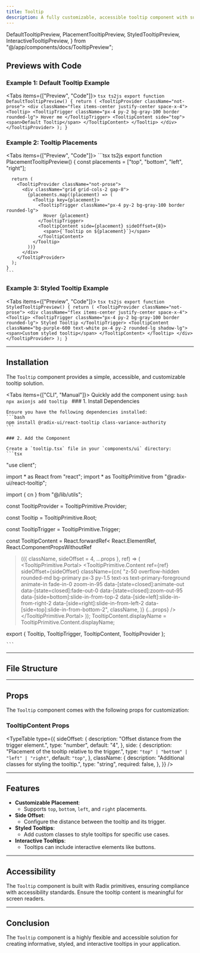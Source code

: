 ```yaml
---
title: Tooltip
description: A fully customizable, accessible tooltip component with support for various placements, offsets, and styles.
---
```


  DefaultTooltipPreview,
  PlacementTooltipPreview,
  StyledTooltipPreview,
  InteractiveTooltipPreview,
} from "@/app/components/docs/TooltipPreview";

## Previews with Code

### Example 1: Default Tooltip Example

<Tabs items={["Preview", "Code"]}>
  <Tab value="Preview" className="m-auto h-48 pb-8 content-center">
    <DefaultTooltipPreview />
  </Tab>
  <Tab value="Code" className="w-auto h-auto">
    ```tsx ts2js
    export function DefaultTooltipPreview() {
      return (
        <TooltipProvider className="not-prose">
          <div className="flex items-center justify-center space-x-4">
            <Tooltip>
              <TooltipTrigger className="px-4 py-2 bg-gray-100 border rounded-lg">
                Hover me
              </TooltipTrigger>
              <TooltipContent side="top">
                <span>Default Tooltip</span>
              </TooltipContent>
            </Tooltip>
          </div>
        </TooltipProvider>
      );
    }
    ```
  </Tab>
</Tabs>

### Example 2: Tooltip Placements

<Tabs items={["Preview", "Code"]}>
  <Tab value="Preview" className="m-auto h-72 pb-8 content-center">
    <PlacementTooltipPreview />
  </Tab>
  <Tab value="Code" className="w-auto h-auto">
    ```tsx ts2js
    export function PlacementTooltipPreview() {
      const placements = ["top", "bottom", "left", "right"];

      return (
        <TooltipProvider className="not-prose">
          <div className="grid grid-cols-2 gap-8">
            {placements.map((placement) => (
              <Tooltip key={placement}>
                <TooltipTrigger className="px-4 py-2 bg-gray-100 border rounded-lg">
                  Hover {placement}
                </TooltipTrigger>
                <TooltipContent side={placement} sideOffset={8}>
                  <span>{`Tooltip on ${placement}`}</span>
                </TooltipContent>
              </Tooltip>
            ))}
          </div>
        </TooltipProvider>
      );
    }
    ```
  </Tab>
</Tabs>

### Example 3: Styled Tooltip Example

<Tabs items={["Preview", "Code"]}>
  <Tab value="Preview" className="m-auto h-48 pb-8 content-center">
    <StyledTooltipPreview />
  </Tab>
  <Tab value="Code" className="w-auto h-auto">
    ```tsx ts2js
    export function StyledTooltipPreview() {
      return (
        <TooltipProvider className="not-prose">
          <div className="flex items-center justify-center space-x-4">
            <Tooltip>
              <TooltipTrigger className="px-4 py-2 bg-gray-100 border rounded-lg">
                Styled Tooltip
              </TooltipTrigger>
              <TooltipContent className="bg-purple-600 text-white px-4 py-2 rounded-lg shadow-lg">
                <span>Custom styled tooltip</span>
              </TooltipContent>
            </Tooltip>
          </div>
        </TooltipProvider>
      );
    }
    ```
  </Tab>
</Tabs>

---

## Installation

The `Tooltip` component provides a simple, accessible, and customizable tooltip solution.

<Tabs items={["CLI", "Manual"]}>
  <Tab value="CLI">
    Quickly add the component using:
    ```bash
    npx axionjs add tooltip
    ```
  </Tab>
  <Tab value="Manual">
    ### 1. Install Dependencies

    Ensure you have the following dependencies installed:
    ```bash
    npm install @radix-ui/react-tooltip class-variance-authority
    ```

    ### 2. Add the Component

    Create a `tooltip.tsx` file in your `components/ui` directory:
    ```tsx
   "use client";

import * as React from "react";
import * as TooltipPrimitive from "@radix-ui/react-tooltip";

import { cn } from "@/lib/utils";

const TooltipProvider = TooltipPrimitive.Provider;

const Tooltip = TooltipPrimitive.Root;

const TooltipTrigger = TooltipPrimitive.Trigger;

const TooltipContent = React.forwardRef<
  React.ElementRef<typeof TooltipPrimitive.Content>,
  React.ComponentPropsWithoutRef<typeof TooltipPrimitive.Content>
>(({ className, sideOffset = 4, ...props }, ref) => (
  <TooltipPrimitive.Portal>
    <TooltipPrimitive.Content
      ref={ref}
      sideOffset={sideOffset}
      className={cn(
        "z-50 overflow-hidden rounded-md bg-primary px-3 py-1.5 text-xs text-primary-foreground animate-in fade-in-0 zoom-in-95 data-[state=closed]:animate-out data-[state=closed]:fade-out-0 data-[state=closed]:zoom-out-95 data-[side=bottom]:slide-in-from-top-2 data-[side=left]:slide-in-from-right-2 data-[side=right]:slide-in-from-left-2 data-[side=top]:slide-in-from-bottom-2",
        className,
      )}
      {...props}
    />
  </TooltipPrimitive.Portal>
));
TooltipContent.displayName = TooltipPrimitive.Content.displayName;

export { Tooltip, TooltipTrigger, TooltipContent, TooltipProvider };

    ```
  </Tab>
</Tabs>

---

## File Structure

<Files>
  <Folder name="app" defaultOpen>
    <Folder name="components" defaultOpen>
      <Folder name="ui" defaultOpen>
        <File name="tooltip.tsx" />
      </Folder>
    </Folder>
  </Folder>
</Files>

---

## Props

The `Tooltip` component comes with the following props for customization:

### TooltipContent Props

<TypeTable
  type={{
    sideOffset: {
      description: "Offset distance from the trigger element.",
      type: "number",
      default: "4",
    },
    side: {
      description: "Placement of the tooltip relative to the trigger.",
      type: `"top" | "bottom" | "left" | "right"`,
      default: `"top"`,
    },
    className: {
      description: "Additional classes for styling the tooltip.",
      type: "string",
      required: false,
    },
  }}
/>

---

## Features

- **Customizable Placement**:
  - Supports `top`, `bottom`, `left`, and `right` placements.
- **Side Offset**:
  - Configure the distance between the tooltip and its trigger.
- **Styled Tooltips**:
  - Add custom classes to style tooltips for specific use cases.
- **Interactive Tooltips**:
  - Tooltips can include interactive elements like buttons.

---

## Accessibility

The `Tooltip` component is built with Radix primitives, ensuring compliance with accessibility standards. Ensure the tooltip content is meaningful for screen readers.

---

## Conclusion

The `Tooltip` component is a highly flexible and accessible solution for creating informative, styled, and interactive tooltips in your application.
